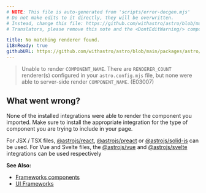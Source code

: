 ```yaml
---
# NOTE: This file is auto-generated from 'scripts/error-docgen.mjs'
# Do not make edits to it directly, they will be overwritten.
# Instead, change this file: https://github.com/withastro/astro/blob/main/packages/astro/src/core/errors/errors-data.ts
# Translators, please remove this note and the <DontEditWarning/> component.

title: No matching renderer found.
i18nReady: true
githubURL: https://github.com/withastro/astro/blob/main/packages/astro/src/core/errors/errors-data.ts
---
```


<DontEditWarning />


> Unable to render `COMPONENT_NAME`. There are `RENDERER_COUNT` renderer(s) configured in your `astro.config.mjs` file, but none were able to server-side render `COMPONENT_NAME`. (E03007)

## What went wrong?
None of the installed integrations were able to render the component you imported. Make sure to install the appropriate integration for the type of component you are trying to include in your page.For JSX / TSX files, [@astrojs/react](/en/guides/integrations-guide/react/), [@astrojs/preact](/en/guides/integrations-guide/preact/) or [@astrojs/solid-js](/en/guides/integrations-guide/solid-js/) can be used. For Vue and Svelte files, the [@astrojs/vue](/en/guides/integrations-guide/vue/) and [@astrojs/svelte](/en/guides/integrations-guide/svelte/) integrations can be used respectively

**See Also:**
-  [Frameworks components](/en/core-concepts/framework-components/)- [UI Frameworks](/en/guides/integrations-guide/#official-integrations)


